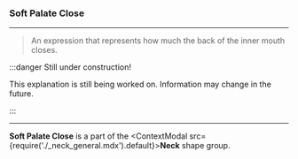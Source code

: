 
### Soft Palate Close

***

> An expression that represents how much the back of the
> inner mouth closes.

:::danger Still under construction!

This explanation is still being worked on. 
Information may change in the future.

:::

***

**Soft Palate Close** is a part of 
the <ContextModal src={require('./_neck_general.mdx').default}><b>Neck</b></ContextModal> 
shape group.